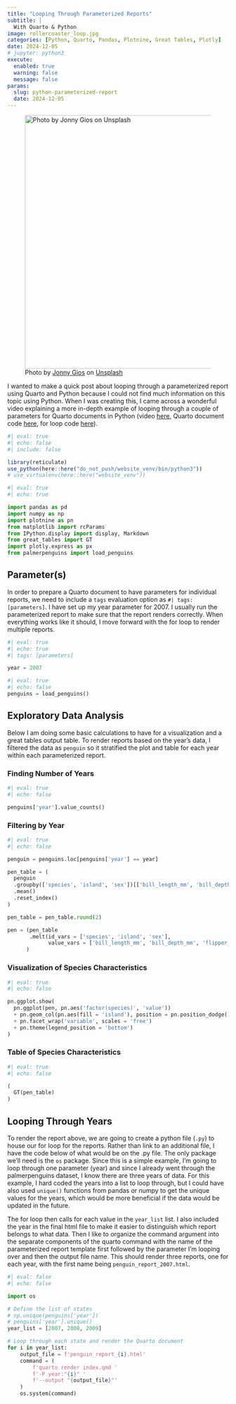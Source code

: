 ```yaml
---
title: "Looping Through Parameterized Reports" 
subtitle: |
  With Quarto & Python
image: rollercoaster_loop.jpg
categories: [Python, Quarto, Pandas, Plotnine, Great Tables, Plotly]
date: 2024-12-05
# jupyter: python3
execute:
  enabled: true
  warning: false
  message: false
params:
  slug: python-parameterized-report
  date: 2024-12-05
---
```


![Photo by [Jonny Gios](https://unsplash.com/@supergios?utm_content=creditCopyText&utm_medium=referral&utm_source=unsplash) on [Unsplash](https://unsplash.com/photos/green-and-brown-roller-coaster-under-blue-sky-during-daytime-M6sDLz3MCmE?utm_content=creditCopyText&utm_medium=referral&utm_source=unsplash)](rollercoaster_loop.jpg){fig-alt="An image of rollercoaster going through two loops." fig-align="left" width="6in"}

I wanted to make a quick post about looping through a parameterized report using Quarto and Python because I could not find much information on this topic using Python. When I was creating this, I came across a wonderful video explaining a more in-depth example of looping through a couple of parameters for Quarto documents in Python (video [here](https://www.youtube.com/watch?v=_kjs_u3Ctt4), Quarto document code [here](https://github.com/KeithGalli/quarto-crash-course/blob/parameterized-reports/parameterized-report.qmd), for loop code [here](https://github.com/KeithGalli/quarto-crash-course/blob/parameterized-reports/generate_all_reports.py)).

```r
#| eval: true
#| echo: false
#| include: false

library(reticulate)
use_python(here::here("do_not_push/website_venv/bin/python3"))
# use_virtualenv(here::here("website_venv"))
```

```python
#| eval: true
#| echo: true

import pandas as pd
import numpy as np
import plotnine as pn
from matplotlib import rcParams
from IPython.display import display, Markdown
from great_tables import GT
import plotly.express as px
from palmerpenguins import load_penguins
```

## Parameter(s)

In order to prepare a Quarto document to have parameters for individual reports, we need to include a `tags` evaluation option as `#| tags: [parameters]`. I have set up my year parameter for 2007. I usually run the parameterized report to make sure that the report renders correctly. When everything works like it should, I move forward with the for loop to render multiple reports.

```python
#| eval: true
#| echo: true
#| tags: [parameters]

year = 2007
```

```python
#| eval: true
#| echo: false
penguins = load_penguins() 
```

## Exploratory Data Analysis

Below I am doing some basic calculations to have for a visualization and a great tables output table. To render reports based on the year's data, I filtered the data as `penguin` so it stratified the plot and table for each year within each parameterized report.

### Finding Number of Years

```python
#| eval: true
#| echo: false

penguins['year'].value_counts()
```

### Filtering by Year

```python
#| eval: true
#| echo: false

penguin = penguins.loc[penguins['year'] == year]

pen_table = (
  penguin
  .groupby(['species', 'island', 'sex'])[['bill_length_mm', 'bill_depth_mm', 'flipper_length_mm', 'body_mass_g']]
  .mean()
  .reset_index()
)

pen_table = pen_table.round(2)

pen = (pen_table
       .melt(id_vars = ['species', 'island', 'sex'],
             value_vars = ['bill_length_mm', 'bill_depth_mm', 'flipper_length_mm', 'body_mass_g'])
      )
```

### Visualization of Species Characteristics

```python
#| eval: true
#| echo: false

pn.ggplot.show(
  pn.ggplot(pen, pn.aes('factor(species)', 'value'))
  + pn.geom_col(pn.aes(fill = 'island'), position = pn.position_dodge())
  + pn.facet_wrap('variable', scales = 'free')
  + pn.theme(legend_position = 'bottom')
)
```

### Table of Species Characteristics

```python
#| eval: true
#| echo: false

(
  GT(pen_table)
)
```

## Looping Through Years

To render the report above, we are going to create a python file (`.py`) to house our for loop for the reports. Rather than link to an additional file, I have the code below of what would be on the .py file. The only package we'll need is the `os` package. Since this is a simple example, I'm going to loop through one parameter (year) and since I already went through the palmerpenguins dataset, I know there are three years of data. For this example, I hard coded the years into a list to loop through, but I could have also used `unique()` functions from pandas or numpy to get the unique values for the years, which would be more beneficial if the data would be updated in the future.

The for loop then calls for each value in the `year_list` list. I also included the year in the final html file to make it easier to distinguish which report belongs to what data. Then I like to organize the command argument into the separate components of the quarto command with the name of the parameterized report template first followed by the parameter I'm looping over and then the output file name. This should render three reports, one for each year, with the first name being `penguin_report_2007.html`.

```python
#| eval: false
#| echo: false

import os

# Define the list of states
# np.unique(penguins['year'])
# penguins['year'].unique()
year_list = [2007, 2008, 2009]

# Loop through each state and render the Quarto document
for i in year_list:
    output_file = f'penguin_report_{i}.html'
    command = (
        f'quarto render index.qmd '
        f'-P year:"{i}" '
        f'--output "{output_file}"'
    )
    os.system(command)
```